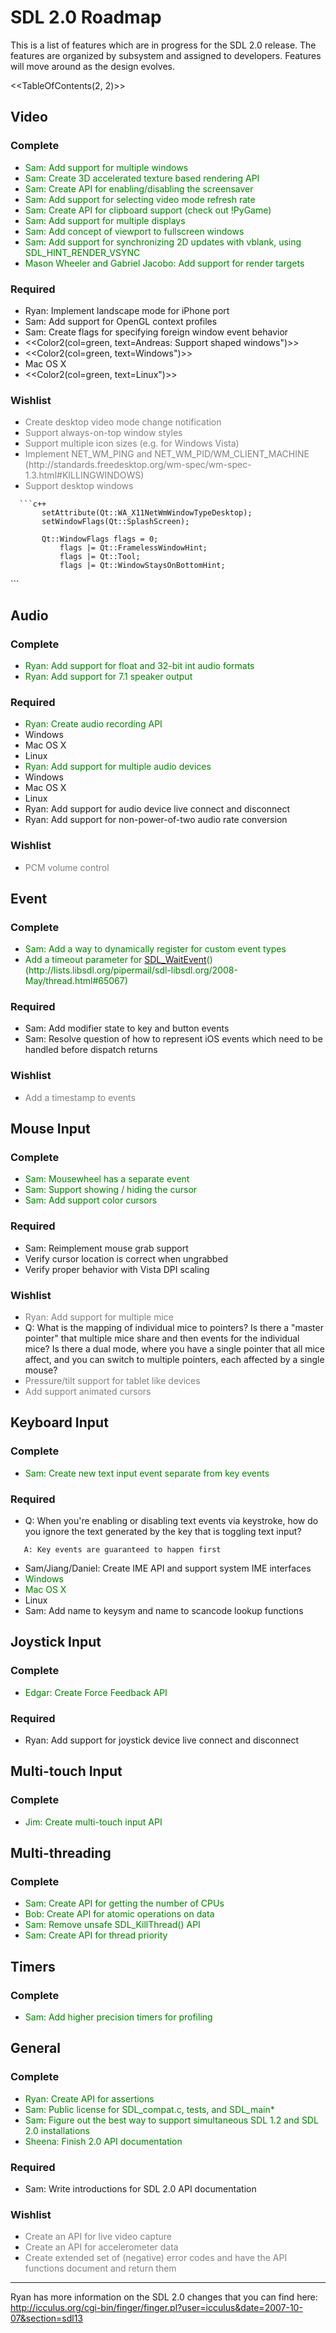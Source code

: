 <!-- pragma camelcase off -->

= SDL 2.0 Roadmap =

This is a list of features which are in progress for the SDL 2.0 release.  The features are organized by subsystem and assigned to developers.  Features will move around as the design evolves.

<<TableOfContents(2, 2)>>

== Video ==

=== Complete ===
* <span style="color: green;">Sam: Add support for multiple windows</span>
* <span style="color: green;">Sam: Create 3D accelerated texture based rendering API</span>
* <span style="color: green;">Sam: Create API for enabling/disabling the screensaver</span>
* <span style="color: green;">Sam: Add support for selecting video mode refresh rate</span>
* <span style="color: green;">Sam: Create API for clipboard support (check out !PyGame)</span>
* <span style="color: green;">Sam: Add support for multiple displays</span>
* <span style="color: green;">Sam: Add concept of viewport to fullscreen windows</span>
* <span style="color: green;">Sam: Add support for synchronizing 2D updates with vblank, using SDL_HINT_RENDER_VSYNC</span>
* <span style="color: green;">Mason Wheeler and Gabriel Jacobo: Add support for render targets</span>


=== Required ===
* Ryan: Implement landscape mode for iPhone port
* Sam: Add support for OpenGL context profiles
* Sam: Create flags for specifying foreign window event behavior
* <<Color2(col=green, text=Andreas: Support shaped windows")>>
* <<Color2(col=green, text=Windows")>>
* Mac OS X
* <<Color2(col=green, text=Linux")>>

=== Wishlist ===
* <span style="color: gray;">Create desktop video mode change notification</span>
* <span style="color: gray;">Support always-on-top window styles</span>
* <span style="color: gray;">Support multiple icon sizes (e.g. for Windows Vista)</span>
* <span style="color: gray;">Implement NET_WM_PING and NET_WM_PID/WM_CLIENT_MACHINE (http://standards.freedesktop.org/wm-spec/wm-spec-1.3.html#KILLINGWINDOWS)</span>
* <span style="color: gray;">Support desktop windows</span>
   ```c++
        setAttribute(Qt::WA_X11NetWmWindowTypeDesktop);
        setWindowFlags(Qt::SplashScreen);

        Qt::WindowFlags flags = 0;
            flags |= Qt::FramelessWindowHint;
            flags |= Qt::Tool;
            flags |= Qt::WindowStaysOnBottomHint;
```

== Audio ==

=== Complete ===
* <span style="color: green;">Ryan: Add support for float and 32-bit int audio formats</span>
* <span style="color: green;">Ryan: Add support for 7.1 speaker output</span>

=== Required ===
* <span style="color: green;">Ryan: Create audio recording API</span>
* Windows
* Mac OS X
* Linux
* <span style="color: green;">Ryan: Add support for multiple audio devices</span>
* Windows
* Mac OS X
* Linux
* Ryan: Add support for audio device live connect and disconnect
* Ryan: Add support for non-power-of-two audio rate conversion

=== Wishlist ===
* <span style="color: gray;">PCM volume control</span>

== Event ==

=== Complete ===
* <span style="color: green;">Sam: Add a way to dynamically register for custom event types</span>
* <span style="color: green;">Add a timeout parameter for [[SDL_WaitEvent]]() (http://lists.libsdl.org/pipermail/sdl-libsdl.org/2008-May/thread.html#65067)</span>

=== Required ===
* Sam: Add modifier state to key and button events
* Sam: Resolve question of how to represent iOS events which need to be handled before dispatch returns

=== Wishlist ===
* <span style="color: gray;">Add a timestamp to events</span>

== Mouse Input ==

=== Complete ===
* <span style="color: green;">Sam: Mousewheel has a separate event</span>
* <span style="color: green;">Sam: Support showing / hiding the cursor</span>
* <span style="color: green;">Sam: Add support color cursors</span>

=== Required ===
* Sam: Reimplement mouse grab support
* Verify cursor location is correct when ungrabbed
* Verify proper behavior with Vista DPI scaling

=== Wishlist ===
* <span style="color: gray;">Ryan: Add support for multiple mice</span>
* Q: What is the mapping of individual mice to pointers?  Is there a "master pointer" that multiple mice share and then events for the individual mice?  Is there a dual mode, where you have a single pointer that all mice affect, and you can switch to multiple pointers, each affected by a single mouse?
* <span style="color: gray;">Pressure/tilt support for tablet like devices</span>
* <span style="color: gray;">Add support animated cursors</span>

== Keyboard Input ==

=== Complete ===
* <span style="color: green;">Sam: Create new text input event separate from key events</span>

=== Required ===
* Q: When you're enabling or disabling text events via keystroke, how do you ignore the text generated by the key that is toggling text input?
    A: Key events are guaranteed to happen first
* Sam/Jiang/Daniel: Create IME API and support system IME interfaces
* <span style="color: green;">Windows</span>
* <span style="color: green;">Mac OS X</span>
* Linux
* Sam: Add name to keysym and name to scancode lookup functions

== Joystick Input ==

=== Complete ===
* <span style="color: green;">Edgar: Create Force Feedback API</span>

=== Required ===
* Ryan: Add support for joystick device live connect and disconnect

== Multi-touch Input ==

=== Complete ===
* <span style="color: green;">Jim: Create multi-touch input API</span>

== Multi-threading ==

=== Complete ===
* <span style="color: green;">Sam: Create API for getting the number of CPUs</span>
* <span style="color: green;">Bob: Create API for atomic operations on data</span>
* <span style="color: green;">Sam: Remove unsafe SDL_KillThread() API</span>
* <span style="color: green;">Sam: Create API for thread priority</span>

== Timers ==

=== Complete ===
* <span style="color: green;">Sam: Add higher precision timers for profiling</span>

== General ==

=== Complete ===
* <span style="color: green;">Ryan: Create API for assertions</span>
* <span style="color: green;">Sam: Public license for SDL_compat.c, tests, and SDL_main*</span>
* <span style="color: green;">Sam: Figure out the best way to support simultaneous SDL 1.2 and SDL 2.0 installations</span>
* <span style="color: green;">Sheena: Finish 2.0 API documentation</span>

=== Required ===
* Sam: Write introductions for SDL 2.0 API documentation

=== Wishlist ===
* <span style="color: gray;">Create an API for live video capture</span>
* <span style="color: gray;">Create an API for accelerometer data</span>
* <span style="color: gray;">Create extended set of (negative) error codes and have the API functions document and return them</span>

----
Ryan has more information on the SDL 2.0 changes that you can find here: <br/>
http://icculus.org/cgi-bin/finger/finger.pl?user=icculus&date=2007-10-07&section=sdl13
